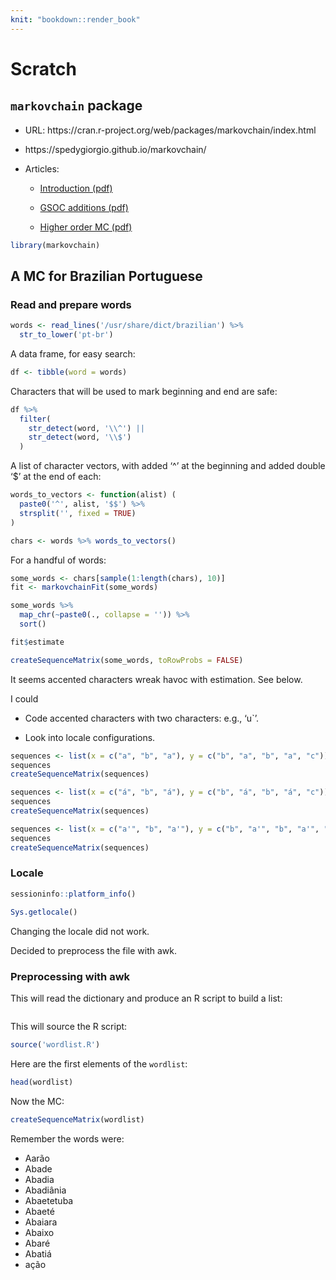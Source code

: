 ```yaml
---
knit: "bookdown::render_book"
---
```


# Scratch {#scratch}

## `markovchain` package

* URL: https://cran.r-project.org/web/packages/markovchain/index.html

* https://spedygiorgio.github.io/markovchain/

* Articles:

  * [Introduction (pdf)](https://cran.r-project.org/web/packages/markovchain/vignettes/an_introduction_to_markovchain_package.pdf)
  
  * [GSOC additions (pdf)](https://cran.r-project.org/web/packages/markovchain/vignettes/gsoc_2017_additions.pdf)
  
  * [Higher order MC (pdf) ](https://cran.r-project.org/web/packages/markovchain/vignettes/higher_order_markov_chains.pdf)
  
```r
library(markovchain)
```

## A MC for Brazilian Portuguese

### Read and prepare words

```r
words <- read_lines('/usr/share/dict/brazilian') %>% 
  str_to_lower('pt-br')
```

A data frame, for easy search:

```r
df <- tibble(word = words)
```

Characters that will be used to mark beginning and end are safe:

```r
df %>% 
  filter(
    str_detect(word, '\\^') ||
    str_detect(word, '\\$')
  )
```

A list of character vectors, with added '^' at the beginning and added double '$' at the end of each:

```r
words_to_vectors <- function(alist) (
  paste0('^', alist, '$$') %>% 
  strsplit('', fixed = TRUE)
)

chars <- words %>% words_to_vectors()
```

For a handful of words:

```r
some_words <- chars[sample(1:length(chars), 10)]
fit <- markovchainFit(some_words)
```

```r
some_words %>% 
  map_chr(~paste0(., collapse = '')) %>% 
  sort()
```

```r
fit$estimate
```

```r
createSequenceMatrix(some_words, toRowProbs = FALSE)
```

::: {.rmdcaution latex=1}

It seems accented characters wreak havoc with estimation. See below.

I could

* Code accented characters with two characters: e.g., 'u`'.

* Look into locale configurations.

:::

```r
sequences <- list(x = c("a", "b", "a"), y = c("b", "a", "b", "a", "c"))
sequences
createSequenceMatrix(sequences)
```

```r
sequences <- list(x = c("á", "b", "á"), y = c("b", "á", "b", "á", "c"))
sequences
createSequenceMatrix(sequences)
```

```r
sequences <- list(x = c("a'", "b", "a'"), y = c("b", "a'", "b", "a'", "c"))
sequences
createSequenceMatrix(sequences)
```

### Locale

```r
sessioninfo::platform_info()
```

```r
Sys.getlocale()
```

::: {.rmdnote latex=1}

Changing the locale did not work.

Decided to preprocess the file with awk.

:::


### Preprocessing with awk

This will read the dictionary and produce an R script to build a list:

```awk

```

This will source the R script:

```r
source('wordlist.R')
```

Here are the first elements of the `wordlist`:

```r
head(wordlist)
```

Now the MC:

```r
createSequenceMatrix(wordlist)
```

Remember the words were:

* Aarão
* Abade
* Abadia
* Abadiânia
* Abaetetuba
* Abaeté
* Abaiara
* Abaixo
* Abaré
* Abatiá
* ação
